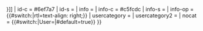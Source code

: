 {{userbox
| border-c = #6ef7a7
| id       = [[{{{3|Wikipedia:用戶框/程式語言}}}|{{{id|{{{1|lang}}}}}}]]
| id-c     = #6ef7a7
| id-s     = {{{4|14}}}
| info     = <!--<div lang="{{{id|{{{1|}}}}}}" dir="{{{6|ltr}}}">{{#switch:{{{id|{{{1}}}}}}|zh|gan|zh-yue = |#default=<includeonly>-{</includeonly>}}-->{{{2|這個-{zh-hans:用户;zh-hant:用戶;zh-tw:使用者}-能寫該種程-{zh-hans:序;zh-hant:序;zh-tw:式}-。}}}<!--{{#switch:{{{id|{{{1|}}}}}}|zh|gan|zh-yue = |#default=<includeonly>}-</includeonly>}}</div>-->
| info-c   = #c5fcdc
| info-s   = {{{5|8}}}
| info-op  = {{#switch:{{{6|}}}|rtl=text-align: right;}}
| usercategory  = {{{usercategory|}}}
| usercategory2 = {{{usercategory2|}}}
| nocat = {{#switch:{{NAMESPACE}}|User=|#default=true}}
}}<div style='display: none'>{{#babel:}}</div><noinclude>
{{Documentation}}
</noinclude>